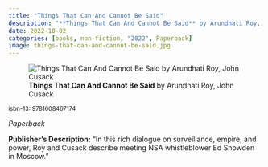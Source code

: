 ```yaml
---
title: "Things That Can And Cannot Be Said"
description: "**Things That Can And Cannot Be Said** by Arundhati Roy, John Cusack"
date: 2022-10-02
categories: [books, non-fiction, "2022", Paperback]
image: things-that-can-and-cannot-be-said.jpg
---
```

![**Things That Can And Cannot Be Said** by Arundhati Roy, John Cusack](things-that-can-and-cannot-be-said.jpg){fig-align="left"}

<sup>isbn-13: 9781608467174</sup>

*Paperback*

**Publisher's Description:**
"In this rich dialogue on surveillance, empire, and power, Roy and Cusack
describe meeting NSA whistleblower Ed Snowden in Moscow."